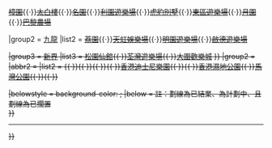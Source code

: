 {{Navbox with collapsible groups
|name = 香港主題公園
|title = [[香港主題公園]]
|state = {{{state<includeonly>|collapsed</includeonly>}}}
|titlestyle = background-color: ;
|selected = {{{1|1}}}

|abovestyle = background-color:; font-size: 100%;
|above = 香港私人遊樂場
|groupstyle = background-color: ; 
|list1 = 
{{Navbox |child
|groupstyle = background-color: ; 
|evenodd = swap
|group1 = [[香港島]]
|list1 = {{nowrap begin}}<s>[[愉園遊樂場|愉園]]</s>{{·}}<s>[[怡園遊樂場|怡園]]</s>{{·}}<s>[[樟園遊樂場|樟園]]</s>{{·}}<s>[[太白樓 (香港)|太白樓]]</s>{{·}}<s>[[名園]]</s>{{·}}<s>[[利園_(遊樂場)|利園遊樂場]]</s>{{·}}<s>[[虎豹別墅 (香港)|虎豹別墅]]</s>{{·}}<s>[[東區遊樂場]]</s>{{·}}<s>[[月園]]</s>{{·}}<s>[[巴黎農場]]</s>{{nowrap end}}

|group2 = [[九龍]]
|list2 = {{nowrap begin}}<s>[[荔園]]</s>{{·}}<s>[[天虹娛樂場]]</s>{{·}}<s>[[明園遊樂場]]</s>{{·}}<s>[[啟德遊樂場]]{{nowrap end}}

|group3 = [[新界]]
|list3 = {{nowrap begin}}<s>[[松園仙館]]</s>{{·}}<s>[[荃灣遊樂場]]</s>{{·}}<s>[[大圍歡樂城]]</s>{{nowrap end}}
}}
|group2 = 
|abbr2 = 
|list2 = 
{{Navbox |child
|groupstyle = background-color: ; 
|evenodd = swap
|above = 香港主題公園

|group1 = [[香港島]]
|list1 = {{nowrap begin}}[[香港海洋公園]]{{nowrap end}}

|group2 = [[九龍]]
|list2 = {{nowrap begin}}[[飛躍啟德|{{gray|飛躍啟德}}]]{{nowrap end}}

|group3 = [[新界]]
|list3 = {{nowrap begin}}<s>[[香港太空島|{{gray|香港太空島}}]]</s>{{·}}{{nowrap begin}}<s>[[青馬電影城|{{gray|青馬電影城}}]]</s>{{·}}<s>[[香港雪樂園|{{gray|香港雪樂園}}]]</s>{{·}}<s>[[邵氏電影城|{{gray|邵氏電影城}}]]</s>{{·}}<s>[[東涌東主題公園|{{gray|東涌東主題公園}}]]</s>{{·}}[[香港迪士尼樂園]]{{·}}<s>[[香港迪士尼樂園二期|{{gray|香港迪士尼樂園二期}}]]</s>{{·}}[[香港濕地公園]]{{·}}[[馬灣公園]]{{·}}[[萬藝園|{{gray|萬藝園}}]]{{·}}[[香港環球影城|{{gray|香港環球影城}}]]{{nowrap end}}

|belowstyle = background-color: ; 
|below = 註：劃線為已結業、{{gray|灰色}}為計劃中、{{gray|灰色}}且劃線為已擱置<br/>
}}
{{nowrap end}}
<hr />
}}<noinclude>
</noinclude>